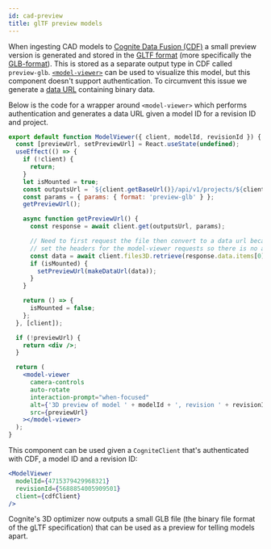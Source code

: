```yaml
---
id: cad-preview
title: glTF preview models
---
```


When ingesting CAD models to [Cognite Data Fusion (CDF)](https://docs.cognite.com/cdf/) a small preview version is generated and stored in the [GLTF format](https://www.khronos.org/gltf/) (more specifically the [GLB-format](https://github.com/KhronosGroup/glTF/blob/master/specification/2.0/README.md#glb-file-format-specification)). This is stored as a separate output type in CDF called `preview-glb`. [`<model-viewer>`](https://modelviewer.dev/) can be used to visualize this model, but this component doesn't support authentication. To circumvent this issue we generate a [data URL](https://developer.mozilla.org/en-US/docs/Web/HTTP/Basics_of_HTTP/Data_URIs) containing binary data.

Below is the code for a wrapper around `<model-viewer>` which performs authentication and generates a data URL given a model ID for a revision ID and project.

```jsx
export default function ModelViewer({ client, modelId, revisionId }) {
  const [previewUrl, setPreviewUrl] = React.useState(undefined);
  useEffect(() => {
    if (!client) {
      return;
    }
    let isMounted = true;
    const outputsUrl = `${client.getBaseUrl()}/api/v1/projects/${client.project}/3d/models/${modelId}/revisions/${revisionId}/outputs`;
    const params = { params: { format: 'preview-glb' } };
    getPreviewUrl();

    async function getPreviewUrl() {
      const response = await client.get(outputsUrl, params);

      // Need to first request the file then convert to a data url because we cannot
      // set the headers for the model-viewer requests so there is no authentication
      const data = await client.files3D.retrieve(response.data.items[0].blobId);
      if (isMounted) {
        setPreviewUrl(makeDataUrl(data));
      }
    }

    return () => {
      isMounted = false;
    };
  }, [client]);

  if (!previewUrl) {
    return <div />;
  }

  return (
    <model-viewer
      camera-controls
      auto-rotate
      interaction-prompt="when-focused"
      alt={'3D preview of model ' + modelId + ', revision ' + revisionId}
      src={previewUrl}
    ></model-viewer>
  );
}
```

This component can be used given a `CogniteClient` that's authenticated with CDF, a model ID and a revision ID:

```jsx
<ModelViewer
  modelId={4715379429968321}
  revisionId={5688854005909501}
  client={cdfClient}
/>
```

Cognite's 3D optimizer now outputs a small GLB file (the binary file format of the gLTF specification) that can be used as a preview for telling models apart.


<DemoWrapper name="ModelPreviewDemo" />
